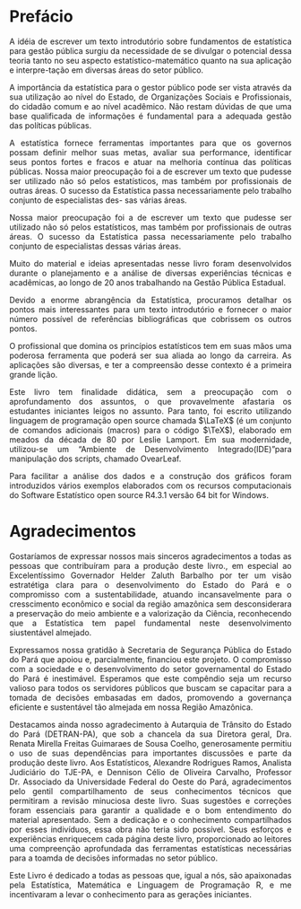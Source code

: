 

::: progress
::: {.progress-bar style="width: 100%;"}
:::
:::


# Prefácio {.unnumbered}

```{=html}
<style>
body{text-align: justify}
</style>
```


A idéia de escrever um texto introdutório sobre fundamentos de estatística para gestão pública surgiu da necessidade de se divulgar o potencial dessa teoria tanto no seu aspecto estatístico-matemático quanto na sua aplicação e interpre-tação em diversas áreas do setor público.


A importância da estatística para o gestor público pode ser vista através da sua utilização ao nível do Estado, de Organizações Sociais e Profissionais, do cidadão comum e ao nível acadêmico. Não restam dúvidas de que uma base qualificada de informações é fundamental para a adequada gestão das políticas públicas.


A estatística fornece ferramentas importantes para que os governos possam definir melhor suas metas, avaliar sua performance, identificar seus pontos fortes e fracos e atuar na melhoria contínua das políticas públicas. Nossa maior preocupação foi a de escrever um texto que pudesse ser utilizado não só pelos estatísticos, mas também por profissionais de outras áreas. O sucesso da Estatística passa necessariamente pelo trabalho conjunto de especialistas des- sas várias áreas.


Nossa maior preocupação foi a de escrever um texto que pudesse ser utilizado não só pelos estatísticos, mas também por profissionais de outras áreas. O sucesso da Estatística passa necessariamente pelo trabalho conjunto de especialistas dessas várias áreas.


Muito do material e ideias apresentadas nesse livro foram desenvolvidos durante o planejamento e a análise de diversas experiências técnicas e acadêmicas, ao longo de 20 anos trabalhando na Gestão Pública Estadual.


Devido a enorme abrangência da Estatística, procuramos detalhar os pontos mais interessantes para um texto introdutório e fornecer o maior número possível de referências bibliográficas que cobrissem os outros pontos.


O profissional que domina os princípios estatísticos tem em suas mãos uma poderosa ferramenta que poderá ser sua aliada ao longo da carreira. As aplicações são diversas, e ter a compreensão desse contexto é a primeira grande lição.


Este livro tem finalidade didática, sem a preocupação com o aprofundamento dos assuntos, o que provavelmente afastaria os estudantes iniciantes leigos no assunto. Para tanto, foi escrito utilizando linguagem de programação open source chamada $\LaTeX$ (é um conjunto de comandos adicionais (macros) para o código $\TeX$), elaborado em meados da década de 80 por Leslie Lamport. Em sua modernidade, utilizou-se um "Ambiente de Desenvolvimento Integrado(IDE)"para manipulação dos scripts, chamado OvearLeaf.


Para facilitar a análise dos dados e a construção dos gráficos foram introduzidos vários exemplos elaborados com os recursos computacionais do Software Estatístico open source R4.3.1 versão 64 bit for Windows.


::: progress
::: {.progress-bar style="width: 100%;"}
:::
:::


# Agradecimentos {.unnumbered}

Gostaríamos de expressar nossos mais sinceros agradecimentos a todas as pessoas que contribuíram para a produção deste livro., em especial ao Excelentíssimo Governador Helder Zaluth Barbalho por ter um visão estratétiga clara para o desenvolvimento do Estado do Pará e o compromisso com a sustentabilidade, atuando incansavelmente para o cresscimento econômico e social da região amazônica sem desconsiderara a preservação do meio ambiente e a valorização da Ciência, reconhecendo que a Estatística tem papel fundamental neste desenvolvimento siustentável almejado.

Expressamos nossa gratidão à Secretaria de Segurança Pública do Estado do Pará que apoiou e, parcialmente, financiou este projeto. O compromisso com a sociedade e o desenvolvimento do setor governamental do Estado do Pará é inestimável. Esperamos que este compêndio seja um recurso valioso para todos os servidores públicos que buscam se capacitar para a tomada de decisões embasadas em dados, promovendo a governança eficiente e sustentável tão almejada em nossa Região Amazônica.

Destacamos ainda nosso agradecimento à Autarquia de Trânsito do Estado do Pará (DETRAN-PA), que sob a chancela da sua Diretora geral, Dra. Renata Mirella Freitas Guimaraes de Sousa Coelho, generosamente permitiu o uso de suas dependências para importantes discussões e parte da produção deste livro. Aos Estatísticos, Alexandre Rodrigues Ramos, Analista Judiciário do TJE-PA, e Dennison Célio de Oliveira Carvalho, Professor Dr. Associado da Universidade Federal do Oeste do Pará, agradecimentos pelo gentil compartilhamento de seus conhecimentos técnicos que permitiram a revisão minuciosa deste livro. Suas sugestões e correções foram essenciais para garantir a qualidade e o bom entendimento do material apresentado. Sem a dedicação e o conhecimento compartilhados por esses indivíduos, essa obra não teria sido possível. Seus esforços e experiências enriquecem cada página deste livro, proporcionado ao leitores uma compreenção aprofundada das ferramentas estatísticas necessárias para a toamda de decisões informadas no setor público.

Este Livro é dedicado a todas as pessoas que, igual a nós, são apaixonadas pela Estatística, Matemática e Linguagem de Programação R, e me incentivaram a levar o conhecimento para as gerações iniciantes.

::: progress
::: {.progress-bar style="width: 100%;"}
:::
:::
